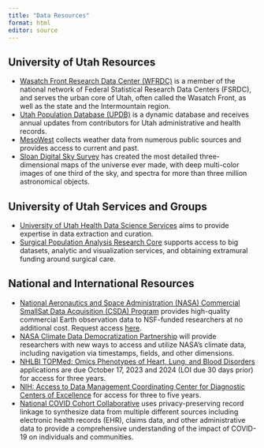 ```yaml
---
title: "Data Resources"
format: html
editor: source
---
```

## University of Utah Resources
* [Wasatch Front Research Data Center (WFRDC)](https://www.census.gov/about/adrm/fsrdc/locations/Utah.html) is a member of the national network of Federal Statistical Research Data Centers (FSRDC), and serves the urban core of Utah, often called the Wasatch Front, as well as the state and the Intermountain region. 
* [Utah Population Database (UPDB)](https://uofuhealth.utah.edu/huntsman/utah-population-database) is a dynamic database and receives annual updates from contributors for Utah administrative and health records.
* [MesoWest](https://mesowest.utah.edu/)  collects weather data from numerous public sources and provides access to current and past.
* [Sloan Digital Sky Survey](https://www.sdss.org/) has created the most detailed three-dimensional maps of the universe ever made, with deep multi-color images of one third of the sky, and spectra for more than three million astronomical objects.

## University of Utah Services and Groups
* [University of Utah Health Data Science Services](https://cfahr.utah.edu/_resources/documents/activities/DataScienceServices.pdf) aims to provide expertise in data extraction and curation.
* [Surgical Population Analysis Research Core](https://medicine.utah.edu/surgery/research/cores/sparc) supports access to big datasets, analytic and visualization services, and obtaining extramural funding around surgical care.

## National and International Resources
* [National Aeronautics and Space Administration (NASA) Commercial SmallSat Data Acquisition (CSDA) Program](https://www.earthdata.nasa.gov/esds/csda) provides high-quality commercial Earth observation data to NSF-funded researchers at no additional cost. Request access [here](https://csdap.earthdata.nasa.gov/signup/).
* [NASA Climate Data Democratization Partnership](http://chpc1.nationalsciencedatafabric.org:10888/nasa) will provide researchers with new ways to access and utilize NASA's climate data, including navigation via timestamps, fields, and other dimensions.
* [NHLBI TOPMed: Omics Phenotypes of Heart, Lung, and Blood Disorders](https://grants.nih.gov/grants/guide/pa-files/PAR-22-194.html) applications are due October 17, 2023 and 2024 (LOI due 30 days prior) for access for three years.
* [NIH: Access to Data Management Coordinating Center for Diagnostic Centers of Excellence](https://grants.nih.gov/grants/guide/pa-files/PAR-23-171.html) for access for three to five years.
* [National COVID Cohort Collaborative](https://covid.cd2h.org/) uses privacy-preserving record linkage to synthesize data from multiple different sources including electronic health records (EHR), claims data, and other administrative data to provide a comprehensive understanding of the impact of COVID-19 on individuals and communities. 